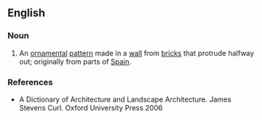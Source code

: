 ==English==

===Noun===
{{en-noun}}

# {{lb|en|architecture}} An [[ornamental]] [[pattern]] made in a [[wall]] from [[brick]]s that protrude halfway out; originally from parts of [[Spain]].

===References===
* A Dictionary of Architecture and Landscape Architecture. James Stevens Curl. Oxford University Press 2006